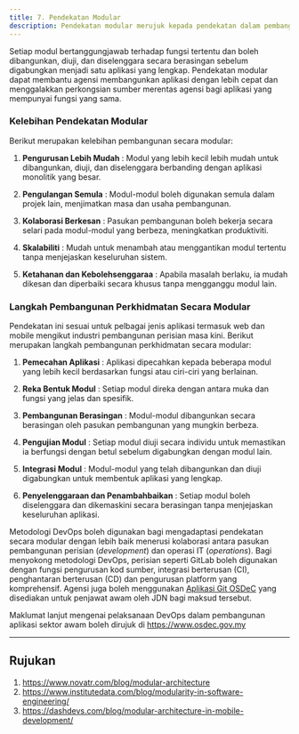 ```yaml
---
title: 7. Pendekatan Modular
description: Pendekatan modular merujuk kepada pendekatan dalam pembangunan perisian di mana aplikasi dibahagikan kepada komponen atau modul yang lebih kecil dan berfungsi secara bebas berbanding pendekatan secara monolitik yang lazimnya digunakan sebelum ini.
---
```

Setiap modul bertanggungjawab terhadap fungsi tertentu dan boleh dibangunkan, diuji, dan diselenggara secara berasingan sebelum digabungkan menjadi satu aplikasi yang lengkap. Pendekatan modular dapat membantu agensi membangunkan aplikasi dengan lebih cepat dan menggalakkan perkongsian sumber merentas agensi bagi aplikasi yang mempunyai fungsi yang sama.

### Kelebihan Pendekatan Modular

Berikut merupakan kelebihan pembangunan secara modular:

1. **Pengurusan Lebih Mudah** : Modul yang lebih kecil lebih mudah untuk dibangunkan, diuji, dan diselenggara berbanding dengan aplikasi monolitik yang besar.

2. **Pengulangan Semula** : Modul-modul boleh digunakan semula dalam projek lain, menjimatkan masa dan usaha pembangunan.

3. **Kolaborasi Berkesan** : Pasukan pembangunan boleh bekerja secara selari pada modul-modul yang berbeza, meningkatkan produktiviti.

4. **Skalabiliti** : Mudah untuk menambah atau menggantikan modul tertentu tanpa menjejaskan keseluruhan sistem.

5. **Ketahanan dan Kebolehsenggaraa** : Apabila masalah berlaku, ia mudah dikesan dan diperbaiki secara khusus tanpa mengganggu modul lain.

### Langkah Pembangunan Perkhidmatan Secara Modular

Pendekatan ini sesuai untuk pelbagai jenis aplikasi termasuk web dan mobile mengikut industri pembangunan perisian masa kini. Berikut merupakan langkah pembangunan perkhidmatan secara modular:

1. **Pemecahan Aplikasi** : Aplikasi dipecahkan kepada beberapa modul yang lebih kecil berdasarkan fungsi atau ciri-ciri yang berlainan.

2. **Reka Bentuk Modul** : Setiap modul direka dengan antara muka dan fungsi yang jelas dan spesifik.

3. **Pembangunan Berasingan** : Modul-modul dibangunkan secara berasingan oleh pasukan pembangunan yang mungkin berbeza.

4. **Pengujian Modul** : Setiap modul diuji secara individu untuk memastikan ia berfungsi dengan betul sebelum digabungkan dengan modul lain.

5. **Integrasi Modul** : Modul-modul yang telah dibangunkan dan diuji digabungkan untuk membentuk aplikasi yang lengkap.

6. **Penyelenggaraan dan Penambahbaikan** : Setiap modul boleh diselenggara dan dikemaskini secara berasingan tanpa menjejaskan keseluruhan aplikasi.

Metodologi DevOps boleh digunakan bagi mengadaptasi pendekatan secara modular dengan lebih baik menerusi kolaborasi antara pasukan pembangunan perisian (*development*) dan operasi IT (*operations*). Bagi menyokong metodologi DevOps, perisian seperti GitLab boleh digunakan dengan fungsi pengurusan kod sumber, integrasi berterusan (CI), penghantaran berterusan (CD) dan pengurusan platform yang komprehensif. Agensi juga boleh menggunakan [Aplikasi Git OSDeC](https://git.osdec.gov.my/) yang disediakan untuk penjawat awam oleh JDN bagi maksud tersebut.

Maklumat lanjut mengenai pelaksanaan DevOps dalam pembangunan aplikasi sektor awam boleh dirujuk di https://www.osdec.gov.my

---

## Rujukan

1. https://www.novatr.com/blog/modular-architecture
2. https://www.institutedata.com/blog/modularity-in-software-engineering/
3. https://dashdevs.com/blog/modular-architecture-in-mobile-development/
